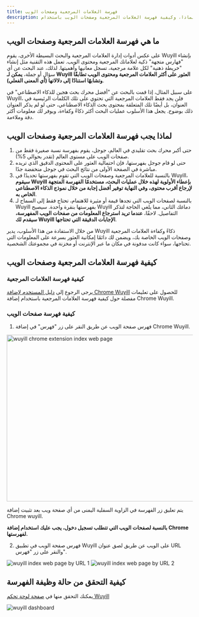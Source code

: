 ```yaml
---
title: فهرسة العلامات المرجعية وصفحات الويب
description: ما هي، ولماذا، وكيفية فهرسة العلامات المرجعية وصفحات الويب باستخدام Wuyill
---
```


## ما هي فهرسة العلامات المرجعية وصفحات الويب

على عكس أدوات إدارة العلامات المرجعية والبحث البسيطة الأخرى، يقوم Wuyill بإنشاء "فهارس متجهة" ذكية لعلاماتك المرجعية ومحتوى الويب. تعمل هذه التقنية مثل إنشاء "خريطة ذهنية" لكل علامة مرجعية، تسجل معانيها وأهميتها. لذلك، عند البحث عن أي سؤال أو جملة، **يمكن لـ Wuyill العثور على أكثر العلامات المرجعية ومحتوى الويب تطابقًا وتشابهًا استنادًا إلى دلالاتها (أي المعنى الفعلي)**.

على سبيل المثال، إذا قمت بالبحث عن "أفضل محرك بحث هجين للذكاء الاصطناعي" في Wuyill، فلن يجد فقط العلامات المرجعية التي تحتوي على تلك الكلمات الرئيسية في العنوان، بل أيضًا تلك المتعلقة بمحتوى بحث الذكاء الاصطناعي، حتى لو لم يذكر العنوان ذلك بوضوح. يجعل هذا الأسلوب عمليات البحث أكثر ذكاءً وكفاءة، ويوفر لك معلومات أكثر دقة وملاءمة.

## لماذا يجب فهرسة العلامات المرجعية وصفحات الويب

1. حتى أكبر محرك بحث تقليدي في العالم، جوجل، يقوم بفهرسة نسبة صغيرة فقط من صفحات الويب على مستوى العالم (تقدر بحوالي 5%).
2. حتى لو قام جوجل بفهرستها، فإن احتمالية العثور على المحتوى الدقيق الذي تريده مباشرة في الصفحة الأولى من نتائج البحث في جوجل منخفضة جدًا.
3. بالنسبة للعلامات المرجعية وصفحات الويب التي تقوم بفهرستها تحديدًا في Wuyill، **سيقوم Wuyill بإعطاء الأولوية لهذه خلال عمليات البحث، مستخدمًا الفهرسة المتجهة لإرجاع أقرب محتوى، وفي النهاية توفير أفضل إجابة من خلال نموذج الذكاء الاصطناعي الخاص به**.
4. بالنسبة لصفحات الويب التي تجدها قيمة أو مثيرة للاهتمام، تحتاج فقط إلى السماح لـ Wuyill بفهرستها بنقرة واحدة. سيصبح Wuyill دماغك الثاني، مما يلغي الحاجة لتذكر التفاصيل. لاحقًا، **عندما تريد استرجاع المعلومات من صفحات الويب المفهرسة، سيقدم لك Wuyill الإجابات الدقيقة التي تحتاجها**.

من خلال الاستفادة من هذا الأسلوب، يدير Wuyill ذكاءً وكفاءة العلامات المرجعية وصفحات الويب الخاصة بك، ويضمن لك دائمًا إمكانية العثور بسرعة على المعلومات التي تحتاجها، سواء كانت مدفونة في مكان ما عبر الإنترنت أو مخزنة في مجموعتك الشخصية.

## كيفية فهرسة العلامات المرجعية وصفحات الويب

### كيفية فهرسة العلامات المرجعية

يرجى الرجوع إلى [دليل المستخدم لإضافة Chrome Wuyill](/docs/extension-user-guide) للحصول على تعليمات مفصلة حول كيفية فهرسة العلامات المرجعية باستخدام إضافة Chrome Wuyill.

### كيفية فهرسة صفحات الويب

1. فهرس صفحة الويب عن طريق النقر على زر "فهرس" في إضافة Chrome Wuyill.

<Image
    className="mt-4 overflow-hidden rounded-lg border"
    src="/images/changelog/extension-index.webp"
    width="800"
    height="450"
    alt="wuyill chrome extension index web page"
/>

يتم تعليق زر الفهرسة في الزاوية السفلية اليمنى من أي صفحة ويب بعد تثبيت إضافة Chrome wuyill.

**بالنسبة لصفحات الويب التي تتطلب تسجيل دخول، يجب عليك استخدام إضافة Chrome لفهرستها.**

2. فهرس صفحة الويب في تطبيق Wuyill على الويب عن طريق لصق عنوان URL والنقر على زر "فهرس".

<img className="mt-4 overflow-hidden rounded-lg border" src="/images/doc/web-index-1.png" alt="wuyill index web page by URL 1" />

<img className="mt-4 overflow-hidden rounded-lg border" src="/images/doc/web-index-2.png" alt="wuyill index web page by URL 2" />

## كيفية التحقق من حالة وظيفة الفهرسة

يمكنك التحقق منها في [صفحة لوحة تحكم Wuyill](https://www.wuyill.com/dashboard)

<img className="my-4 overflow-hidden rounded-lg border" src="/images/changelog/dashboard.png" alt="wuyill dashboard" />
